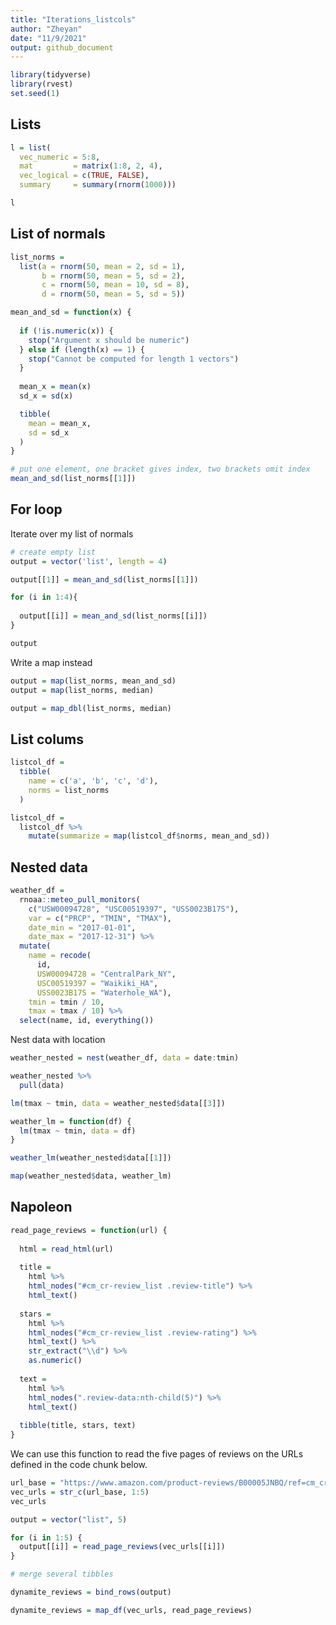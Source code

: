 ```yaml
---
title: "Iterations_listcols"
author: "Zheyan"
date: "11/9/2021"
output: github_document
---
```


```r
library(tidyverse)
library(rvest)
set.seed(1)
```

## Lists

```r
l = list(
  vec_numeric = 5:8,
  mat         = matrix(1:8, 2, 4),
  vec_logical = c(TRUE, FALSE),
  summary     = summary(rnorm(1000)))

l
```

## List of normals



```r
list_norms = 
  list(a = rnorm(50, mean = 2, sd = 1),
       b = rnorm(50, mean = 5, sd = 2),
       c = rnorm(50, mean = 10, sd = 8),
       d = rnorm(50, mean = 5, sd = 5))

mean_and_sd = function(x) {
  
  if (!is.numeric(x)) {
    stop("Argument x should be numeric")
  } else if (length(x) == 1) {
    stop("Cannot be computed for length 1 vectors")
  }
  
  mean_x = mean(x)
  sd_x = sd(x)

  tibble(
    mean = mean_x, 
    sd = sd_x
  )
}

# put one element, one bracket gives index, two brackets omit index
mean_and_sd(list_norms[[1]])

```

## For loop

Iterate over my list of normals

```r
# create empty list
output = vector('list', length = 4)

output[[1]] = mean_and_sd(list_norms[[1]])

for (i in 1:4){
  
  output[[i]] = mean_and_sd(list_norms[[i]])
}

output

```

Write a map instead

```r
output = map(list_norms, mean_and_sd)
output = map(list_norms, median)

output = map_dbl(list_norms, median)
```


## List colums

```r
listcol_df = 
  tibble(
    name = c('a', 'b', 'c', 'd'),
    norms = list_norms
  )

listcol_df = 
  listcol_df %>% 
    mutate(summarize = map(listcol_df$norms, mean_and_sd))

```



## Nested data

```r
weather_df = 
  rnoaa::meteo_pull_monitors(
    c("USW00094728", "USC00519397", "USS0023B17S"),
    var = c("PRCP", "TMIN", "TMAX"), 
    date_min = "2017-01-01",
    date_max = "2017-12-31") %>%
  mutate(
    name = recode(
      id, 
      USW00094728 = "CentralPark_NY", 
      USC00519397 = "Waikiki_HA",
      USS0023B17S = "Waterhole_WA"),
    tmin = tmin / 10,
    tmax = tmax / 10) %>%
  select(name, id, everything())
```

Nest data with location

```r
weather_nested = nest(weather_df, data = date:tmin)

weather_nested %>% 
  pull(data)

lm(tmax ~ tmin, data = weather_nested$data[[3]])

weather_lm = function(df) {
  lm(tmax ~ tmin, data = df)
}

weather_lm(weather_nested$data[[1]])

map(weather_nested$data, weather_lm)
```


## Napoleon



```r
read_page_reviews = function(url) {
  
  html = read_html(url)
  
  title = 
    html %>%
    html_nodes("#cm_cr-review_list .review-title") %>%
    html_text()
  
  stars = 
    html %>%
    html_nodes("#cm_cr-review_list .review-rating") %>%
    html_text() %>%
    str_extract("\\d") %>%
    as.numeric()
  
  text = 
    html %>%
    html_nodes(".review-data:nth-child(5)") %>%
    html_text()
  
  tibble(title, stars, text)
}
```


We can use this function to read the five pages of reviews on the URLs defined in the code chunk below.

```r
url_base = "https://www.amazon.com/product-reviews/B00005JNBQ/ref=cm_cr_arp_d_viewopt_rvwer?ie=UTF8&reviewerType=avp_only_reviews&sortBy=recent&pageNumber="
vec_urls = str_c(url_base, 1:5)
vec_urls
```

```r
output = vector("list", 5)

for (i in 1:5) {
  output[[i]] = read_page_reviews(vec_urls[[i]])
}

# merge several tibbles

dynamite_reviews = bind_rows(output)

dynamite_reviews = map_df(vec_urls, read_page_reviews)
```






